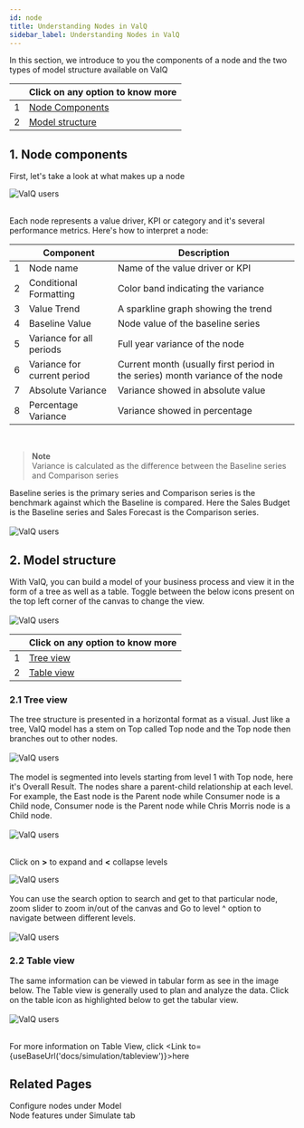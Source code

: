 ```yaml
---
id: node
title: Understanding Nodes in ValQ
sidebar_label: Understanding Nodes in ValQ
---
```


In this section, we introduce to you the components of a node and the two types of model structure available on ValQ

<div style={{textAlign: 'justify'}} className="table-center">

|   | Click on any option to know more  |                                                                                                                                                                                                                                                                   
|---|---------------------|
| 1 | [Node Components](#1-node-components)  |
| 2 | [Model structure](#2-model-structure)  |

</div>

## 1. Node components

First, let's take a look at what makes up a node

<div style={{textAlign: 'center'}}>
  <Zoom>
    <img alt="ValQ users" src={useBaseUrl('/doc-images/intro/node4.png')} />
  </Zoom>    
</div>
<br />

Each node represents a value driver, KPI or category and it's several performance metrics. Here's how to interpret a node:

<div style={{textAlign: 'justify'}} className="table-center">

|   |   Component	| Description  	|
|---    |---	|---	|
|1| Node name  	| Name of the value driver or KPI	|
|2| Conditional Formatting  	| Color band indicating the variance 	|
|3| Value Trend 	| A sparkline graph showing the trend |
|4| Baseline Value  	| Node value of the baseline series |
|5| Variance for all periods  	| Full year variance of the node |
|6| Variance for current period  	| Current month (usually first period in the series) month variance of the node |
|7| Absolute Variance  | Variance showed in absolute value |
|8| Percentage Variance  	| Variance showed in percentage |

</div> <br />

> **Note** <br />
Variance is calculated as the difference between the Baseline series and Comparison series

<div style={{textAlign: 'justify'}}>
Baseline series is the primary series and Comparison series is the benchmark against which the Baseline is compared.
Here the Sales Budget is the Baseline series and Sales Forecast is the Comparison series. 
</div> <br />

<div style={{textAlign: 'center'}}>
  <Zoom>
    <img alt="ValQ users" src={useBaseUrl('/doc-images/intro/node5.png')} />
  </Zoom>    
</div>

## 2. Model structure

<div style={{textAlign: 'justify'}}>
With ValQ, you can build a model of your business process and view it in the form of a tree as well as a table. Toggle between the 
below icons present on the top left corner of the canvas to change the view.  
</div> <br />

<div style={{textAlign: 'center'}}>
  <Zoom>
    <img alt="ValQ users" src={useBaseUrl('/doc-images/intro/node8.png')} />
  </Zoom>    
</div>

<div style={{textAlign: 'justify'}} className="table-center">

|   | Click on any option to know more  |                                                                                                                                                                                                                                                                   
|---|---------------------|
| 1 | [Tree view](#tree-view)  |
| 2 | [Table view](#table-view)  |

</div>

### 2.1 Tree view

<div style={{textAlign: 'justify'}}>
The tree structure is presented in a  horizontal format as a visual.  Just like a tree,
ValQ model has a stem on Top called Top node and the Top node then branches out to other nodes. 
</div> <br />

<div style={{textAlign: 'center'}}>
  <Zoom>
    <img alt="ValQ users" src={useBaseUrl('/doc-images/intro/node7.png')} />
  </Zoom>    
</div>
<br />

<div style={{textAlign: 'justify'}}>
The model is segmented into levels starting from level 1 with Top node, here it's Overall Result. 
The nodes share a parent-child relationship at each level.
For example, the East node is the Parent node while Consumer node is a Child node, Consumer node is the Parent node 
while Chris Morris node is a Child node. 
</div> <br />

<div style={{textAlign: 'center'}}>
  <Zoom>
    <img alt="ValQ users" src={useBaseUrl('/doc-images/intro/node2.png')} />
  </Zoom>    
</div> <br />

Click on **>** to expand and **<** collapse levels

<div style={{textAlign: 'center'}}>
  <Zoom>
    <img alt="ValQ users" src={useBaseUrl('/doc-images/intro/node6.png')} />
  </Zoom>    
</div> <br />

<div style={{textAlign: 'justify'}}>
You can use the search option to search and get to that particular node, zoom slider to zoom in/out of the canvas and
Go to level ^ option to navigate between different levels.
</div> <br />

<div style={{textAlign: 'center'}}>
  <Zoom>
    <img alt="ValQ users" src={useBaseUrl('/doc-images/intro/node9.png')} />
  </Zoom>    
</div>

### 2.2 Table view

<div style={{textAlign: 'justify'}}>
The same information can be viewed in tabular form as see in the image below. The Table view is generally used to plan and analyze
the data. Click on the table icon as highlighted below to get the tabular view.
</div> <br />

<div style={{textAlign: 'center'}}>
  <Zoom>
    <img alt="ValQ users" src={useBaseUrl('/doc-images/intro/node10.png')} />
  </Zoom>
</div> <br />

For more information on Table View, click <Link to={useBaseUrl('docs/simulation/tableview')}>here</Link>

## Related Pages

<Link to={useBaseUrl('docs/model/node')}> Configure nodes </Link> under Model <br />
<Link to={useBaseUrl('docs/simulation/simulation_canvas#1-node-features')}> Node features </Link> under Simulate tab 
